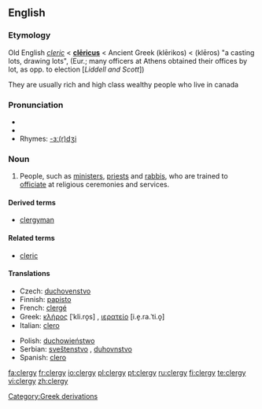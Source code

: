 ==English==

===Etymology===
Old English ''[[cleric]]'' < {{L.}} '''[[clericus#Latin|clēricus]]''' < Ancient Greek '''{{polytonic|[[κληρικός]]}}''' (klērikos) < '''{{polytonic|[[κλῆρος]]}}''' (klēros) "a casting lots, drawing lots", (Eur.; many officers at Athens obtained their offices by lot, as opp. to election [''Liddell and Scott''])

They are usually rich and high class wealthy people who live in canada

===Pronunciation===
*{{IPA|/'klɜɾʒI/}}
*{{audio|en-us-clergy.ogg|Audio (US)}}
*Rhymes: [[Rhymes:English:-ɜː(r)dʒi|-ɜː(r)dʒi]]

===Noun===
{{en-noun|clerg|ies}}

# People, such as [[minister]]s, [[priest]]s and [[rabbi]]s, who are trained to [[officiate]] at religious ceremonies and services.

====Derived terms====
* [[clergyman]]

====Related terms====
*[[cleric]]

====Translations====
{{trans-top|people trained to officiate at religious ceremonies and services}}
*Czech: [[duchovenstvo]] {{n}}
*Finnish: [[papisto]]
*French: [[clergé]]
*Greek: [[κλήρος]] [ˈkli.ro̞s] {{m}}, [[ιερατείο]] [i.e̞.ra.ˈti.o̞] {{n}}
*Italian: [[clero]] {{m}}
{{trans-mid}}
*Polish: [[duchowieństwo]] {{n}}
*Serbian: [[sveštenstvo]] {{n}}, [[duhovnstvo]] {{n}}
*Spanish: [[clero]] {{m}}
{{trans-bottom}}

[[Category:Greek derivations]]

[[fa:clergy]]
[[fr:clergy]]
[[io:clergy]]
[[pl:clergy]]
[[pt:clergy]]
[[ru:clergy]]
[[fi:clergy]]
[[te:clergy]]
[[vi:clergy]]
[[zh:clergy]]